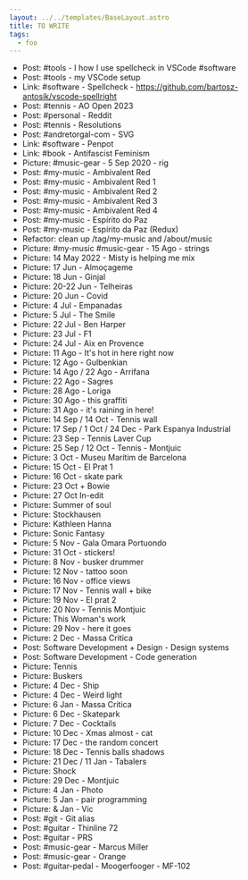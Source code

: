 ```yaml
---
layout: ../../templates/BaseLayout.astro
title: TO WRITE
tags:
  - foo
---
```


- Post: #tools - I how I use spellcheck in VSCode #software
- Post: #tools - my VSCode setup
- Link: #software - Spellcheck - https://github.com/bartosz-antosik/vscode-spellright
- Post: #tennis - AO Open 2023
- Post: #personal - Reddit
- Post: #tennis - Resolutions
- Post: #andretorgal-com - SVG
- Link: #software - Penpot
- Link: #book - Antifascist Feminism
- Picture: #music-gear - 5 Sep 2020 - rig
- Post: #my-music - Ambivalent Red
- Post: #my-music - Ambivalent Red 1
- Post: #my-music - Ambivalent Red 2
- Post: #my-music - Ambivalent Red 3
- Post: #my-music - Ambivalent Red 4
- Post: #my-music - Espírito do Paz
- Post: #my-music - Espírito da Paz (Redux)
- Refactor: clean up /tag/my-music and /about/music
- Picture: #my-music #music-gear - 15 Ago - strings
- Picture: 14 May 2022 - Misty is helping me mix
- Picture: 17 Jun - Almoçageme
- Picture: 18 Jun - Ginjal
- Picture: 20-22 Jun - Telheiras
- Picture: 20 Jun - Covid
- Picture: 4 Jul - Empanadas
- Picture: 5 Jul - The Smile
- Picture: 22 Jul - Ben Harper
- Picture: 23 Jul - F1
- Picture: 24 Jul - Aix en Provence
- Picture: 11 Ago - It's hot in here right now
- Picture: 12 Ago - Gulbenkian
- Picture: 14 Ago / 22 Ago - Arrifana
- Picture: 22 Ago - Sagres
- Picture: 28 Ago - Loriga
- Picture: 30 Ago - this graffiti
- Picture: 31 Ago - it's raining in here!
- Picture: 14 Sep / 14 Oct - Tennis wall
- Picture: 17 Sep / 1 Oct / 24 Dec - Park Espanya Industrial
- Picture: 23 Sep - Tennis Laver Cup
- Picture: 25 Sep / 12 Oct - Tennis - Montjuic
- Picture: 3 Oct - Museu Marítim de Barcelona
- Picture: 15 Oct - El Prat 1
- Picture: 16 Oct - skate park
- Picture: 23 Oct + Bowie
- Picture: 27 Oct In-edit
- Picture: Summer of soul
- Picture: Stockhausen
- Picture: Kathleen Hanna
- Picture: Sonic Fantasy
- Picture: 5 Nov - Gala Omara Portuondo
- Picture: 31 Oct - stickers!
- Picture: 8 Nov - busker drummer
- Picture: 12 Nov - tattoo soon
- Picture: 16 Nov - office views
- Picture: 17 Nov - Tennis wall + bike
- Picture: 19 Nov - El prat 2
- Picture: 20 Nov - Tennis Montjuic
- Picture: This Woman's work
- Picture: 29 Nov - here it goes
- Picture: 2 Dec - Massa Critica
- Post: Software Development + Design - Design systems
- Post: Software Development - Code generation
- Picture: Tennis
- Picture: Buskers
- Picture: 4 Dec - Ship
- Picture: 4 Dec - Weird light
- Picture: 6 Jan - Massa Critica
- Picture: 6 Dec - Skatepark
- Picture: 7 Dec - Cocktails
- Picture: 10 Dec - Xmas almost - cat
- Picture: 17 Dec - the random concert
- Picture: 18 Dec - Tennis balls shadows
- Picture: 21 Dec / 11 Jan - Tabalers
- Picture: Shock
- Picture: 29 Dec - Montjuic
- Picture: 4 Jan - Photo
- Picture: 5 Jan - pair programming
- Picture: & Jan - Vic
- Post: #git - Git alias
- Post: #guitar - Thinline 72
- Post: #guitar - PRS
- Post: #music-gear - Marcus Miller
- Post: #music-gear - Orange
- Post: #guitar-pedal - Moogerfooger - MF-102

